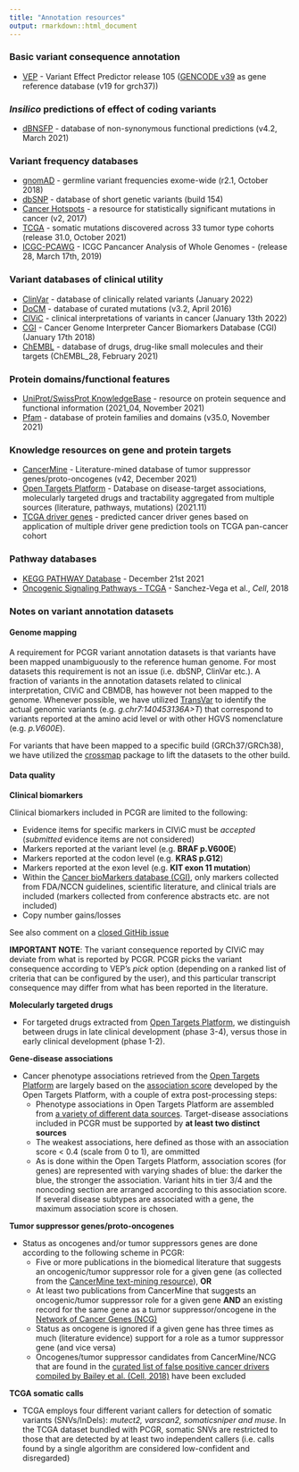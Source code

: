 ```yaml
---
title: "Annotation resources"
output: rmarkdown::html_document
---
```


### Basic variant consequence annotation
  * [VEP](http://www.ensembl.org/info/docs/tools/vep/index.html) - Variant Effect Predictor release 105 ([GENCODE v39](https://www.gencodegenes.org/human/) as gene reference database (v19 for grch37))

###  *Insilico* predictions of effect of coding variants
  * [dBNSFP](https://sites.google.com/site/jpopgen/dbNSFP) - database of non-synonymous functional predictions (v4.2, March 2021)

###  Variant frequency databases
  * [gnomAD](http://exac.broadinstitute.org/) - germline variant frequencies exome-wide (r2.1, October 2018)
  * [dbSNP](http://www.ncbi.nlm.nih.gov/SNP/) - database of short genetic variants (build 154)
  * [Cancer Hotspots](http://cancerhotspots.org) - a resource for statistically significant mutations in cancer (v2, 2017)
  * [TCGA](https://portal.gdc.cancer.gov/) - somatic mutations discovered across 33 tumor type cohorts (release 31.0, October 2021)
  * [ICGC-PCAWG](http://docs.icgc.org/pcawg/) - ICGC Pancancer Analysis of Whole Genomes - (release 28, March 17th, 2019)

### Variant databases of clinical utility
  * [ClinVar](http://www.ncbi.nlm.nih.gov/clinvar/) - database of clinically related variants (January 2022)
  * [DoCM](http://docm.genome.wustl.edu) - database of curated mutations (v3.2, April 2016)
  * [CIViC](http://civic.genome.wustl.edu) - clinical interpretations of variants in cancer (January 13th 2022)
  * [CGI](http://www.cancergenomeinterpreter.org/biomarkers) - Cancer Genome Interpreter Cancer Biomarkers Database (CGI) (January 17th 2018)
  * [ChEMBL](https://www.ebi.ac.uk/chembl/) - database of drugs, drug-like small molecules and their targets (ChEMBL_28, February 2021)

### Protein domains/functional features
  * [UniProt/SwissProt KnowledgeBase](http://www.uniprot.org) - resource on protein sequence and functional information (2021_04, November 2021)
  * [Pfam](http://pfam.xfam.org) - database of protein families and domains (v35.0, November 2021)

### Knowledge resources on gene and protein targets
  * [CancerMine](https://zenodo.org/record/4925789#.YNT8K5MzY7Q) - Literature-mined database of tumor suppressor genes/proto-oncogenes (v42, December 2021)
  * [Open Targets Platform](https://www.targetvalidation.org/) - Database on disease-target associations, molecularly targeted drugs and tractability aggregated from multiple sources (literature, pathways, mutations) (2021.11)
  * [TCGA driver genes](https://www.ncbi.nlm.nih.gov/pubmed/29625053) - predicted cancer driver genes based on application of multiple driver gene prediction tools on TCGA pan-cancer cohort

### Pathway databases
  * [KEGG PATHWAY Database](http://www.genome.jp/kegg/pathway.htm) - December 21st 2021
  * [Oncogenic Signaling Pathways - TCGA](https://www.ncbi.nlm.nih.gov/pubmed/29625050) - Sanchez-Vega et al., *Cell*, 2018

### Notes on variant annotation datasets

#### Genome mapping

A requirement for PCGR variant annotation datasets is that variants have been mapped unambiguously to the reference human genome. For most datasets this requirement is not an issue (i.e. dbSNP, ClinVar etc.). A fraction of variants in the annotation datasets related to clinical interpretation, CIViC and CBMDB, has however not been mapped to the genome. Whenever possible, we have utilized [TransVar](http://bioinformatics.mdanderson.org/transvarweb/) to identify the actual genomic variants (e.g. _g.chr7:140453136A>T_) that correspond to variants reported at the amino acid level or with other HGVS nomenclature (e.g. _p.V600E_).

For variants that have been mapped to a specific build (GRCh37/GRCh38), we have utilized the [crossmap](http://crossmap.sourceforge.net/) package to lift the datasets to the other build.

#### Data quality

__Clinical biomarkers__

Clinical biomarkers included in PCGR are limited to the following:

* Evidence items for specific markers in CIViC must be *accepted* (*submitted* evidence items are not considered)
* Markers reported at the variant level (e.g. __BRAF p.V600E__)
* Markers reported at the codon level (e.g. __KRAS p.G12__)
* Markers reported at the exon level (e.g. __KIT exon 11 mutation__)
* Within the [Cancer bioMarkers database (CGI)](https://www.cancergenomeinterpreter.org/biomarkers), only markers collected from FDA/NCCN guidelines, scientific literature, and clinical trials are included (markers collected from conference abstracts etc. are not included)
* Copy number gains/losses

See also comment on a [closed GitHib issue](https://github.com/sigven/pcgr/issues/37#issuecomment-391966286)

__IMPORTANT NOTE__: The variant consequence reported by CIViC may deviate from what is reported by PCGR. PCGR picks the variant consequence according to VEP's _pick_ option (depending on a ranked list of criteria that can be configured by the user), and this particular transcript consequence may differ from what has been reported in the literature.

__Molecularly targeted drugs__

- For targeted drugs extracted from [Open Targets Platform](https://www.targetvalidation.org), we distinguish between drugs in late clinical development (phase 3-4), versus those in early clinical development (phase 1-2).

__Gene-disease associations__

- Cancer phenotype associations retrieved from the [Open Targets Platform](https://www.targetvalidation.org/) are largely based on the [association score](https://docs.targetvalidation.org/getting-started/scoring) developed by the Open Targets Platform, with a couple of extra post-processing steps:
	- Phenotype associations in Open Targets Platform are assembled from [a variety of different data sources](https://docs.targetvalidation.org/data-sources/data-sources). Target-disease associations included in PCGR must be supported by **at least two distinct sources**
	- The weakest associations, here defined as those with an association score < 0.4 (scale from 0 to 1), are ommitted
	- As is done within the Open Targets Platform, association scores (for genes) are represented with varying shades of blue: the darker the blue, the stronger the association. Variant hits in tier 3/4 and the noncoding section are arranged according to this association score. If several disease subtypes are associated with a gene, the maximum association score is chosen.

__Tumor suppressor genes/proto-oncogenes__

- Status as oncogenes and/or tumor suppressors genes are done according to the following scheme in PCGR:
     - Five or more publications in the biomedical literature that suggests an oncogenic/tumor suppressor role for a given gene (as collected from the [CancerMine text-mining resource](http://bionlp.bcgsc.ca/cancermine/)), **OR**
     - At least two publications from CancerMine that suggests an oncogenic/tumor suppressor role for a given gene **AND** an existing record for the same gene as a tumor suppressor/oncogene in the [Network of Cancer Genes (NCG)](http://ncg.kcl.ac.uk/)
     - Status as oncogene is ignored if a given gene has three times as much (literature evidence) support for a role as a tumor suppressor gene (and vice versa)
     - Oncogenes/tumor suppressor candidates from CancerMine/NCG that are found in the [curated list of false positive cancer drivers compiled by Bailey et al. (Cell, 2018)](https://www.ncbi.nlm.nih.gov/pubmed/30096302) have been excluded


__TCGA somatic calls__

- TCGA employs four different variant callers for detection of somatic variants (SNVs/InDels): _mutect2, varscan2, somaticsniper and muse_. In the TCGA dataset bundled with PCGR, somatic SNVs are restricted to those that are detected by at least two independent callers (i.e. calls found by a single algorithm are considered low-confident and disregarded)
